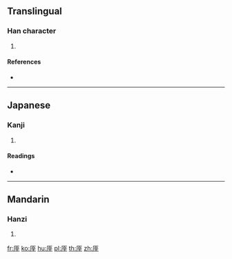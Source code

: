 ==Translingual==

===Han character===
{{Han char|rn=27|rad=厂|as=07|sn=9|four=71241|canj=MYTJ|ids=⿸厂辛}}

# {{defn|Han|sort=厂07}}

====References====
* {{Han ref|kx=0161.200|dkj=02943|dj=0368.010|hdz=10073.050|uh=5397|ud=21399|bh=CDF6|bd=52726}}

----

==Japanese==

===Kanji===
{{ja-kanji|grade=|rs=厂07}}

# {{defn|lang=ja|sort=厂07}}

====Readings====
* {{ja-readings|on=[[てい]] (tei), [[だい]] (dai)|kun=}}

----

==Mandarin==

===Hanzi===
{{cmn-hanzi|pin=[[tí]] ([[ti2]]), [[yuàn]] ([[yuan4]])|wg=t'i<sup>2</sup>, yüan<sup>4</sup>}}

# {{defn|lang=cmn|sort=厂07}}

[[fr:厗]]
[[ko:厗]]
[[hu:厗]]
[[pl:厗]]
[[th:厗]]
[[zh:厗]]